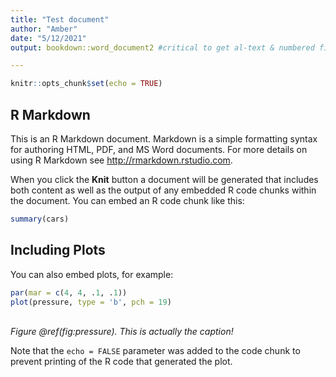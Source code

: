 ```yaml
---
title: "Test document"
author: "Amber"
date: "5/12/2021"
output: bookdown::word_document2 #critical to get al-text & numbered fig caption

---
```


```r
knitr::opts_chunk$set(echo = TRUE)
```

## R Markdown

This is an R Markdown document. Markdown is a simple formatting syntax for authoring HTML, PDF, and MS Word documents. For more details on using R Markdown see <http://rmarkdown.rstudio.com>.

When you click the **Knit** button a document will be generated that includes both content as well as the output of any embedded R code chunks within the document. You can embed an R code chunk like this:

```r
summary(cars)
```

## Including Plots
You can also embed plots, for example:
```r
par(mar = c(4, 4, .1, .1))
plot(pressure, type = 'b', pch = 19)
```
\
*Figure \@ref(fig:pressure). This is actually the caption!*

Note that the `echo = FALSE` parameter was added to the code chunk to prevent printing of the R code that generated the plot.
